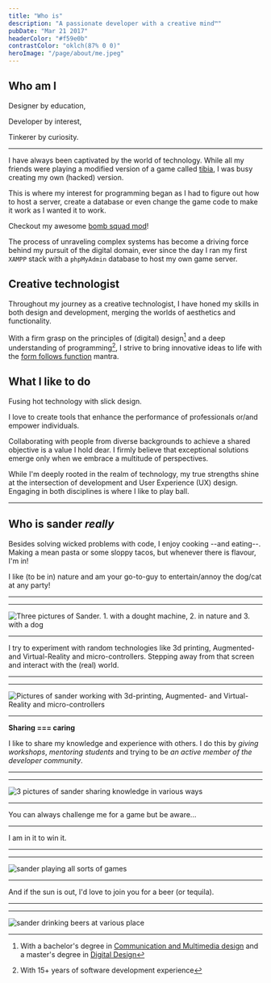 ```yaml
---
title: "Who is"
description: "A passionate developer with a creative mind™"
pubDate: "Mar 21 2017"
headerColor: "#f59e0b"
contrastColor: "oklch(87% 0 0)"
heroImage: "/page/about/me.jpeg"
---
```


## Who am I
Designer by education,

Developer by interest,

Tinkerer by curiosity.

---

I have always been captivated by the world of technology. While all my friends were playing a modified version of a game called [tibia](https://otservlist.org), I was busy creating my own (hacked) version.

This is where my interest for programming began as I had to figure out how to host a server, create a database or even change the game code to make it work as I wanted it to work.

Checkout my awesome [bomb squad mod](https://otland.net/threads/bombsquad-9-6.187509)!

The process of unraveling complex systems has become a driving force behind my pursuit of the digital domain, ever since the day I ran my first `XAMPP` stack with a `phpMyAdmin` database to host my own game server.

## Creative technologist
Throughout my journey as a creative technologist, I have honed my skills in both design and development, merging the worlds of aesthetics and functionality.

With a firm grasp on the principles of (digital) design[^1] and a deep understanding of programming[^2], I strive to bring innovative ideas to life with the [form follows function](https://en.wikipedia.org/wiki/Form_follows_function#:~:text=Form%20follows%20function%20is%20a,its%20intended%20function%20or%20purpose.) mantra.

[^1]: With a bachelor's degree in [Communication and Multimedia design](https://www.cmd-amsterdam.nl) and a master's degree in [Digital Design](https://www.masterdigitaldesign.com/alumni/sander-boer)
[^2]: With 15+ years of software development experience

## What I like to do
Fusing hot technology with slick design.

I love to create tools that enhance the performance of professionals or/and empower individuals.

Collaborating with people from diverse backgrounds to achieve a shared objective is a value I hold dear. I firmly believe that exceptional solutions emerge only when we embrace a multitude of perspectives.

While I'm deeply rooted in the realm of technology, my true strengths shine at the intersection of development and User Experience (UX) design. Engaging in both disciplines is where I like to play ball.


---
## Who is sander _really_
Besides solving wicked problems with code, I enjoy cooking --and eating--. Making a mean pasta or some sloppy tacos, but whenever there is flavour, I'm in!

I like (to be in) nature and am your go-to-guy to entertain/annoy the dog/cat at any party!

---
---
![Three pictures of Sander. 1. with a dought machine, 2. in nature and 3. with a dog](/page/about/me_1.png)

---
I try to experiment with random technologies like 3d printing, Augmented- and Virtual-Reality and micro-controllers. Stepping away from that screen and interact with the (real) world.

---
---
![Pictures of sander working with 3d-printing, Augmented- and Virtual-Reality and micro-controllers](/page/about/technologies.png)

---
**Sharing === caring**

I like to share my knowledge and experience with others. I do this by _giving workshops_, _mentoring students_ and trying to be _an active member of the developer community_.

---
---
![3 pictures of sander sharing knowledge in various ways](/page/about/sharing.png)

---
You can always challenge me for a game but be aware...

---

I am in it to win it.

---
---
![sander playing all sorts of games](/page/about/games.png)

---
And if the sun is out, I'd love to join you for a beer (or tequila).

---
---
![sander drinking beers at various place](/page/about/beer.png)
